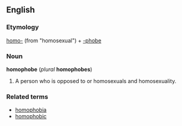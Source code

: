 ==English==
===Etymology===
[[homo-]] (from "homosexual") + [[-phobe]]

===Noun===
'''homophobe''' (''plural'' '''homophobes''')

#A person who is opposed to or homosexuals and homosexuality.

===Related terms===
*[[homophobia]]
*[[homophobic]]